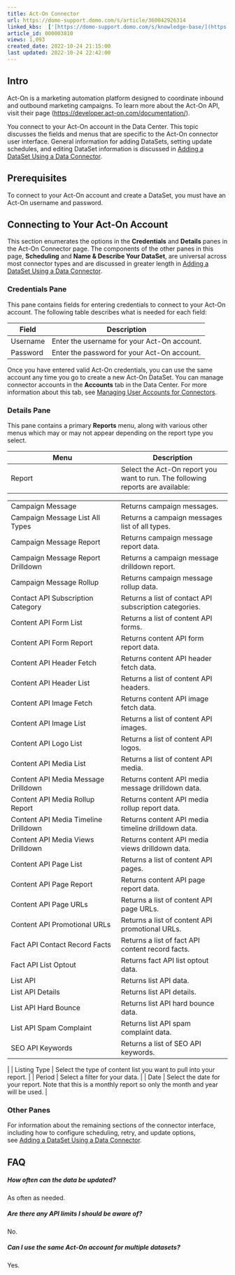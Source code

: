 ```yaml
---
title: Act-On Connector
url: https://domo-support.domo.com/s/article/360042926314
linked_kbs:  ['[https://domo-support.domo.com/s/knowledge-base/](https://domo-support.domo.com/s/knowledge-base/)', '[https://domo-support.domo.com/s/](https://domo-support.domo.com/s/)', '[https://domo-support.domo.com/s/topic/0TO5w000000ZammGAC](https://domo-support.domo.com/s/topic/0TO5w000000ZammGAC)', '[https://domo-support.domo.com/s/topic/0TO5w000000ZanLGAS](https://domo-support.domo.com/s/topic/0TO5w000000ZanLGAS)', '[https://domo-support.domo.com/s/topic/0TO5w000000ZaoQGAS](https://domo-support.domo.com/s/topic/0TO5w000000ZaoQGAS)', '[https://domo-support.domo.com/s/article/360042926274](https://domo-support.domo.com/s/article/360042926274)', '[https://domo-support.domo.com/s/article/360042926054](https://domo-support.domo.com/s/article/360042926054)', '[https://domo-support.domo.com/s/article/360042926314](https://domo-support.domo.com/s/article/360042926314)', '[https://domo-support.domo.com/s/topic/0TO5w000000ZaoQGAS/api-connectors](https://domo-support.domo.com/s/topic/0TO5w000000ZaoQGAS/api-connectors)', '[https://domo-support.domo.com/s/article/360043429933](https://domo-support.domo.com/s/article/360043429933)', '[https://domo-support.domo.com/s/article/360043429953](https://domo-support.domo.com/s/article/360043429953)', '[https://domo-support.domo.com/s/article/360042925494](https://domo-support.domo.com/s/article/360042925494)', '[https://domo-support.domo.com/s/article/360043429913](https://domo-support.domo.com/s/article/360043429913)', '[https://domo-support.domo.com/s/article/4408174643607](https://domo-support.domo.com/s/article/4408174643607)', '[https://domo-support.domo.com/s/login/](https://domo-support.domo.com/s/login/)']
article_id: 000003810
views: 1,093
created_date: 2022-10-24 21:15:00
last updated: 2022-10-24 22:42:00
---
```




Intro
-----


Act-On is a marketing automation platform designed to coordinate inbound and outbound marketing campaigns. To learn more about the Act-On API, visit their page ([https://developer.act-on.com/documentation/](https://developer.act-on.com/documentation/ "https://developer.act-on.com/documentation/")).


You connect to your Act-On account in the Data Center. This topic discusses the fields and menus that are specific to the Act-On connector user interface. General information for adding DataSets, setting update schedules, and editing DataSet information is discussed in [Adding a DataSet Using a Data Connector](/s/article/360042926274).


Prerequisites
-------------


To connect to your Act-On account and create a DataSet, you must have an Act-On username and password.


Connecting to Your Act-On Account
---------------------------------


This section enumerates the options in the **Credentials** and **Details** panes in the Act-On Connector page. The components of the other panes in this page, **Scheduling** and **Name & Describe Your DataSet**, are universal across most connector types and are discussed in greater length in [Adding a DataSet Using a Data Connector](/s/article/360042926274 "Adding a DataSet Using a Data Connector").


### Credentials Pane


This pane contains fields for entering credentials to connect to your Act-On account. The following table describes what is needed for each field:  




| Field | Description |
| --- | --- |
| Username | Enter the username for your Act-On account. |
| Password | Enter the password for your Act-On account. |


Once you have entered valid Act-On credentials, you can use the same account any time you go to create a new Act-On DataSet. You can manage connector accounts in the **Accounts** tab in the Data Center. For more information about this tab, see [Managing User Accounts for Connectors](/s/article/360042926054 "Managing User Accounts for Connectors").


### Details Pane


This pane contains a primary **Reports** menu, along with various other menus which may or may not appear depending on the report type you select.




| Menu | Description |
| --- | --- |
| Report | Select the Act-On report you want to run. The following reports are available:

|  |  |
| --- | --- |
| Campaign Message | Returns campaign messages. |
| Campaign Message List All Types | Returns a campaign messages list of all types. |
| Campaign Message Report | Returns campaign message report data. |
| Campaign Message Report Drilldown | Returns a campaign message drilldown report. |
| Campaign Message Rollup | Returns campaign message rollup data. |
| Contact API Subscription Category | Returns a list of contact API subscription categories. |
| Content API Form List | Returns a list of content API forms. |
| Content API Form Report | Returns content API form report data. |
| Content API Header Fetch | Returns content API header fetch data. |
| Content API Header List | Returns a list of content API headers. |
| Content API Image Fetch | Returns content API image fetch data. |
| Content API Image List | Returns a list of content API images. |
| Content API Logo List | Returns a list of content API logos. |
| Content API Media List | Returns a list of content API media. |
| Content API Media Message Drilldown | Returns content API media message drilldown data. |
| Content API Media Rollup Report | Returns content API media rollup report data. |
| Content API Media Timeline Drilldown | Returns content API media timeline drilldown data. |
| Content API Media Views Drilldown | Returns content API media views drilldown data. |
| Content API Page List | Returns a list of content API pages. |
| Content API Page Report | Returns content API page report data. |
| Content API Page URLs | Returns a list of content API page URLs. |
| Content API Promotional URLs | Returns a list of content API promotional URLs. |
| Fact API Contact Record Facts | Returns a list of fact API content record facts. |
| Fact API List Optout | Returns fact API list optout data. |
| List API | Returns list API data. |
| List API Details | Returns list API details. |
| List API Hard Bounce | Returns list API hard bounce data. |
| List API Spam Complaint | Returns list API spam complaint data. |
| SEO API Keywords | Returns a list of SEO API keywords. |

 |
| Listing Type | Select the type of content list you want to pull into your report. |
| Period | Select a filter for your data. |
| Date | Select the date for your report. Note that this is a monthly report so only the month and year will be used. |


### Other Panes


For information about the remaining sections of the connector interface, including how to configure scheduling, retry, and update options, see [Adding a DataSet Using a Data Connector](/s/article/360042926274).


FAQ
---


##### How often can the data be updated?


As often as needed.


##### Are there any API limits I should be aware of?


No.


##### Can I use the same Act-On account for multiple datasets?


Yes.

